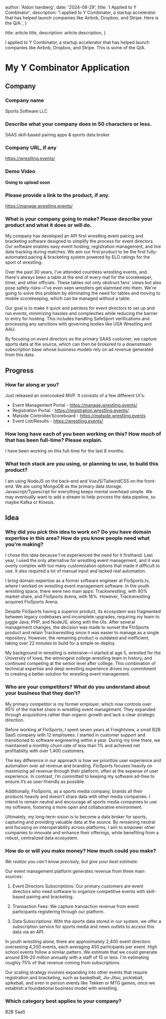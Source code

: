 
  author: 'Aldon Isenberg',
  date: '2024-08-29',
  title: 'I Applied to Y Combinator',
  description:
    'I applied to Y Combinator, a startup accelerator that has helped launch companies like Airbnb, Dropbox, and Stripe. Here is the Q/A.',
}

  title: article.title,
  description: article.description,
}


I applied to Y Combinator, a startup accelerator that has helped launch companies like Airbnb, Dropbox, and Stripe. This is some of the Q/A.

# My Y Combinator Application

## Company

### Company name

Sports Software LLC

### Describe what your company does in 50 characters or less.

SAAS skill-based pairing apps & sports data broker

### Company URL, if any

https://wrestling.events/

### Demo Video

**Going to upload soon**

### Please provide a link to the product, if any.

https://manage.wrestling.events/

### What is your company going to make? Please describe your product and what it does or will do.

My company has developed an API first wrestling event pairing and bracketing software designed to simplify the process for event directors. Our software enables easy event hosting, registration management, and live data tracking during matches. We aim our first product to be the first fully-automated pairing & bracketing system powered by ELO ratings for the sport of wrestling.

Over the past 30 years, I’ve attended countless wrestling events, and there's always been a table at the end of every mat for the scorekeeper, timer, and other officials. These tables not only obstruct fans' views but also pose safety risks—I've even seen wrestlers get slammed into them. We're going to solve this problem by eliminating the need for tables and moving to mobile scorekeeping, which can be managed without a table.

Our goal is to make it quick and painless for event directors to set up and run events, minimizing hassles and complexities while reducing the barrier to entry for hosting. This includes handling SafeSport verifications and processing any sanctions with governing bodies like USA Wrestling and AAU.

By focusing on event directors as the primary SAAS customer, we capture sports data at the source, which can then be brokered to a downstream subscription base whose business models rely on ad revenue generated from this data.

## Progress

### How far along ar you?

Just released an overcooked MVP. It consists of a few different UI's:
- Event Management Portal - https://manage.wrestling.events/
- Registration Portal - https://registration.wrestling.events/
- Matside Controller/Scoreboard - https://matside.wrestling.events
- Event List/Results - https://wrestling.events/

### How long have each of you been working on this? How much of that has been full-time? Please explain.

I have been working on this full-time for the last 8 months.

### What tech stack are you using, or planning to use, to build this product?

I am using NodeJS on the back-end and VueJS/TailwindCSS on the front-end. We are using MongoDB as the primary data storage. Javascript/Typescript for everything keeps mental overhead simple. We may eventually want to add a stream to help process the data pipeline, so maybe Kafka or Kinesis.

## Idea

### Why did you pick this idea to work on? Do you have domain expertise in this area? How do you know people need what you're making?

I chose this idea because I’ve experienced the need for it firsthand. Last year, I used the only alternative for wrestling event management, and it was overly complex with too many customization options that made it difficult to use. It also required a lot of manual input and lacked real automation.

I bring domain expertise as a former software engineer at FloSports.tv, where I worked on wrestling event management software. In the youth wrestling space, there were two main apps: Trackwrestling, with 80% market share, and FloSports Arena, with 18%. However, Trackwrestling acquired FloSports Arena.

Despite FloSports having a superior product, its ecosystem was fragmented between legacy codebases and incomplete upgrades, requiring my team to juggle Java, PHP, and NodeJS, along with the UIs. After several management changes, the decision was made to sunset the FloSports product and retain Trackwrestling since it was easier to manage as a single repository. However, the remaining product is outdated and inefficient, taking over 22 minutes to build for a simple re-deploy.

My background in wrestling is extensive—I started at age 5, wrestled for the University of Iowa, the winningest college wrestling team in history, and continued competing at the senior level after college. This combination of technical expertise and deep wrestling experience drives my commitment to creating a better solution for wrestling event management.

### Who are your competitors? What do you understand about your business that they don't?

My primary competitor is my former employer, which now controls over 95% of the market share in wrestling event management. They expanded through acquisitions rather than organic growth and lack a clear strategic direction.

Before working at FloSports, I spent seven years at Freightview, a small B2B SaaS company with 12 employees. I started in customer support and transitioned to software engineering within a year. During my time there, we maintained a monthly churn rate of less than 1% and achieved net profitability with over 1,400 customers.

The key difference in our approach is how we prioritize user experience and automation over ad revenue and branding. FloSports focuses heavily on maximizing ad revenue through their platform, often at the expense of user experience. In contrast, I’m committed to keeping my software ad-free to ensure it’s as user-friendly as possible.

Additionally, FloSports, as a sports media company, brands all their products heavily and doesn't share data with other media companies. I intend to remain neutral and encourage all sports media companies to use my software, fostering a more open and collaborative environment.

Ultimately, my long-term vision is to become a data broker for sports, capturing and providing valuable data at the source. By remaining neutral and focusing on interoperability across platforms, I aim to empower other companies to innovate and enhance their offerings, while benefiting from a robust, centralized data ecosystem.

### How do or will you make money? How much could you make?
_We realize you can't know precisely, but give your best estimate._

Our event management platform generates revenue from three main sources:

1. Event Directors Subscriptions: Our primary customers are event directors who need software to organize competitive events with skill-based pairing and bracketing.

2. Transaction Fees: We capture transaction revenue from event participants registering through our platform.

3. Data Subscriptions: With the sports data stored in our system, we offer a subscription service for sports media and news outlets to access this data via an API.

In youth wrestling alone, there are approximately 2,400 event directors overseeing 4,200 events, each averaging 450 participants per event. High school events follow a similar pattern. We estimate that we could generate around $16-20 million annually with a staff of 15 or less. I'm estimating roughly 75% of that revenue coming from subscriptions.

Our scaling strategy involves expanding into other events that require registration and bracketing, such as basketball, Jiu-Jitsu, pickleball, spikeball, and even in person events like Tekken or MTG games, once we establish a foundational business model with wrestling.

### Which category best applies to your company?

B2B SaaS